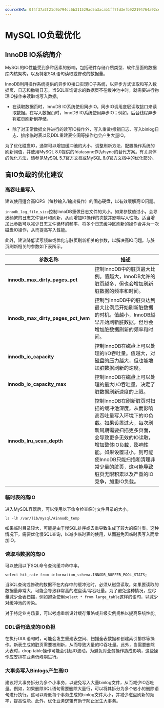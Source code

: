 ```yaml
---
sourceSHA: 0f4f37a2f21c9b794cc6b311529ad5a3acab1ff7fd3efb922194764a92cee0c0
---
```


# MySQL IO负载优化

## InnoDB IO系统简介

MySQL的IO性能受到多种因素的影响，包括硬件存储介质类型、软件层面的数据库内核架构，以及特定SQL语句读取或修改的数据量。

InnoDB利用操作系统提供的异步IO接口实现IO子系统，以异步方式读取和写入数据页、日志和撤销日志。当SQL查询请求的数据页不在缓冲池中时，就需要进行物理IO操作来读取或写入数据。

- 在读取数据页时，InnoDB IO系统使用同步IO。同步IO调用底层读取接口来读取数据。在写入数据页时，InnoDB IO系统使用异步IO；例如，后台线程异步将脏页刷新到存储。

- 除了对正常数据文件进行的读写IO操作外，写入重做/撤销日志、写入binlog日志、排序临时表以及DDL重建表空间等操作也会产生大量IO。

为了优化磁盘IO，通常可以增加缓冲池的大小、调整刷新方法、配置操作系统的刷新阈值，并使用MySQL 8.0提供的fdatasync作为fsync的替代方案。有关具体的优化方法，请参见[MySQL 5.7官方文档](https://dev.mysql.com/doc/refman/5.7/en/optimizing-innodb-diskio.html)或[MySQL 8.0官方文档](https://dev.mysql.com/doc/refman/8.0/en/optimizing-innodb-diskio.html)中的优化部分。

## 高IO负载的优化建议

### 高吞吐量写入

建议使用适合高IOPS（每秒输入/输出操作）的固态硬盘，以有效缓解高IO问题。

`innodb_log_file_size`控制InnoDB重做日志文件的大小。如果参数值过小，会导致频繁的日志文件循环和刷新，从而增加IO操作的次数并影响写入性能。适当增加此参数可以减少日志文件循环的频率，将多个日志缓冲区刷新的操作合并为一次磁盘IO操作，从而提高写入性能。

此外，建议降低读写频率或优化与脏页刷新相关的参数，以解决高IO问题。与脏页刷新相关的参数如下表所示。

| 参数名称                                | 描述                                                                                                                                                                                                                                                                                                                                                                                                                                                                                               |
| ------------------------------------- | --------------------------------------------------------------------------------------------------------------------------------------------------------------------------------------------------------------------------------------------------------------------------------------------------------------------------------------------------------------------------------------------------------------------------------------------------------------------------------------------------- |
| **innodb\_max\_dirty\_pages\_pct**      | 控制InnoDB中的脏页最大比例。值越大，InnoDB允许的脏页越多，但也会增加刷新脏数据的频率和时间。                                                                                                                                                                                                                                                                                                                                                                                                   |
| **innodb\_max\_dirty\_pages\_pct\_lwm** | 控制当InnoDB中的脏页达到最大比例后开始刷新脏数据的时机。值越小，InnoDB越早开始刷新脏数据，但也会增加脏数据刷新的频率和时间。                                                                                                                                                                                                                                                                                                                                                                  |
| **innodb\_io\_capacity**                | 控制InnoDB在磁盘上可以处理的I/O吞吐量。值越大，对磁盘的压力越大，但也能增加脏数据刷新的速度。                                                                                                                                                                                                                                                                                                                                                                                                   |
| **innodb\_io\_capacity\_max**           | 控制InnoDB在磁盘上可以处理的最大I/O吞吐量，决定了脏数据刷新速度的上限。                                                                                                                                                                                                                                                                                                                                                                                                                                    |
| **innodb\_lru\_scan\_depth**            | 控制InnoDB在刷新脏页时扫描的缓冲池深度，从而影响高吞吐量写入环境下的IO负载。如果设置过大，每次刷新周期需要扫描更多页面，会导致更多无效的IO读取，增加整体IO负载，影响性能。如果设置过小，则可能使InnoDB只能扫描和清理非常少量的脏页，这可能导致脏页无限积累以及严重的IO竞争，加重IO负载。 |

### 临时表的高IO

进入MySQL容器后，可以使用以下命令检查临时文件目录的大小。

```
ls -lh /var/lib/mysql/#innodb_temp
```

如果临时目录较大，可能是由于慢SQL排序或去重导致生成了较大的临时表。这种情况下，需要优化慢SQL查询，以减少临时表的使用，从而避免因临时表写入而增加IO。

### 读取冷数据的高IO

可以使用以下SQL命令查询缓冲命中率。

```
select hit_rate from information_schema.INNODB_BUFFER_POOL_STATS;
```

当SQL查询或修改的数据不在内存中的缓冲池时，必须从磁盘读取。如果要读取的数据量非常大，可能会导致非常高的磁盘读/写吞吐量。为了避免这种情况，应尽量减少全表扫描，例如避免使用`select * from large_table`这样的语句，以减少对缓冲池的污染。

对于特定业务场景，可以考虑重新设计缓存策略或升级实例规格以提高系统性能。

### DDL语句造成的IO负担

在执行DDL语句时，可能会发生重建表空间、扫描全表数据和创建索引排序等操作。新表生成的脏页需要被刷新，从而导致大量的IO吞吐量。此外，当需要删除大表时，drop table操作可能会引起IO波动。为避免对业务操作造成影响，这些操作应安排在业务低峰期进行。

### 大事务写入Binlogs产生高IO

建议将大事务拆分为多个小事务，以避免写入大量binlog文件，从而减少IO吞吐量。例如，如果删除SQL语句需要删除大量行，可以将其拆分为多个较小的删除语句进行执行。这可以降低每个事务生成的binlog文件大小，并减少磁盘刷新的频率，提高性能。此外，优化业务逻辑有助于防止发生大事务。
